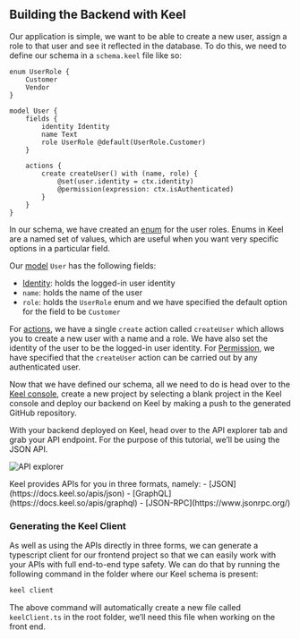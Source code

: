 
## Building the Backend with Keel

Our application is simple, we want to be able to create a new user, assign a role to that user and see it reflected in the database. To do this, we need to define our schema in a `schema.keel` file like so:

```keel
enum UserRole {
    Customer
    Vendor
}

model User {
    fields {
        identity Identity
        name Text
        role UserRole @default(UserRole.Customer)
    }

    actions {
        create createUser() with (name, role) {
            @set(user.identity = ctx.identity)
            @permission(expression: ctx.isAuthenticated)
        }
    }
}
```

In our schema, we have created an [enum](https://docs.keel.so/models#enums) for the user roles. Enums in Keel are a named set of values, which are useful when you want very specific options in a particular field.

Our [model](https://docs.keel.so/models) `User` has the following fields:

- [Identity](https://docs.keel.so/identity): holds the logged-in user identity
- `name`: holds the name of the user
- `role`: holds the `UserRole` enum and we have specified the default option for the field to be `Customer`

For [actions](https://docs.keel.so/actions), we have a single `create` action called `createUser` which allows you to create a new user with a name and a role. We have also set the identity of the user to be the logged-in user identity.
For [Permission](https://docs.keel.so/permissions), we have specified that the `createUser` action can be carried out by any authenticated user.

Now that we have defined our schema, all we need to do is head over to the [Keel console](https://console.keel.xyz), create a new project by selecting a blank project in the Keel console and deploy our backend on Keel by making a push to the generated GitHub repository.

With your backend deployed on Keel, head over to the API explorer tab and grab your API endpoint. For the purpose of this tutorial, we’ll be using the JSON API.

![API explorer](/guide-auth-api-explorer.png)

<Callout type="info" emoji="💡">
 Keel provides APIs for you in three formats, namely:
- [JSON](https://docs.keel.so/apis/json)
- [GraphQL](https://docs.keel.so/apis/graphql)
- [JSON-RPC](https://www.jsonrpc.org/)
</Callout>

### Generating the Keel Client

As well as using the APIs directly in three forms, we can generate a typescript client for our frontend project so that we can easily work with your APIs with full end-to-end type safety. We can do that by running the following command in the folder where our Keel schema is present:

```bash
keel client
```

The above command will automatically create a new file called `keelClient.ts` in the root folder, we’ll need this file when working on the front end.
